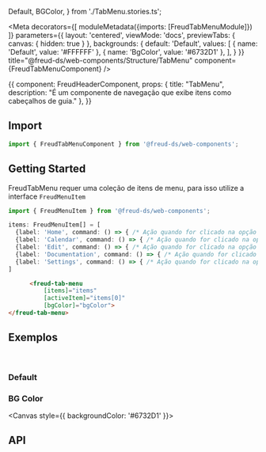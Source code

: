   Default,
  BGColor,
} from './TabMenu.stories.ts';

<Meta
  decorators={[
    moduleMetadata({imports: [FreudTabMenuModule]})
  ]}
  parameters={{
    layout: 'centered',
    viewMode: 'docs',
    previewTabs: {
      canvas: { hidden: true }
    },
    backgrounds: {
      default: 'Default',
      values: [
        { name: 'Default', value: '#FFFFFF' },
        { name: 'BgColor', value: '#6732D1' },
      ],
    }
  }}
  title="@freud-ds/web-components/Structure/TabMenu"
  component={FreudTabMenuComponent}
/>

<Story name="Storyname-hidden">
  {{
    component: FreudHeaderComponent,
    props: {
      title: "TabMenu",
      description: "É um componente de navegação que exibe itens como cabeçalhos de guia."
    },
  }}
</Story>

## <a id="importing"></a>Import

```ts
import { FreudTabMenuComponent } from '@freud-ds/web-components';
```

## Getting Started
FreudTabMenu requer uma coleção de itens de menu, para isso utilize a interface `FreudMenuItem`
```ts
import { FreudMenuItem } from '@freud-ds/web-components';

items: FreudMenuItem[] = [
  {label: 'Home', command: () => { /* Ação quando for clicado na opção */}},
  {label: 'Calendar', command: () => { /* Ação quando for clicado na opção */}},
  {label: 'Edit', command: () => { /* Ação quando for clicado na opção */}},
  {label: 'Documentation', command: () => { /* Ação quando for clicado na opção */}},
  {label: 'Settings', command: () => { /* Ação quando for clicado na opção */}}
]
```
```html
      <freud-tab-menu
          [items]="items"
          [activeItem]="items[0]"
          [bgColor]="bgColor">
</freud-tab-menu>
```

## <a id="exemplos"></a>Exemplos
<br />

### Default
<Canvas>
  <Story story={Default}/>
</Canvas>

### BG Color
<Canvas style={{ backgroundColor: '#6732D1' }}>
  <Story story={BGColor}/>
</Canvas>

## <a id="api"></a>API

<ArgsTable of={FreudTabMenuComponent} />
